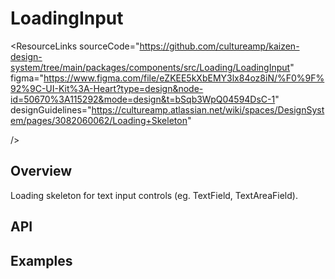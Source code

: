 
<Meta of={LoadingInputStories} />

# LoadingInput

<ResourceLinks
  sourceCode="https://github.com/cultureamp/kaizen-design-system/tree/main/packages/components/src/Loading/LoadingInput"
  figma="https://www.figma.com/file/eZKEE5kXbEMY3lx84oz8iN/%F0%9F%92%9C-UI-Kit%3A-Heart?type=design&node-id=50670%3A115292&mode=design&t=bSqb3WpQ04594DsC-1"
  designGuidelines="https://cultureamp.atlassian.net/wiki/spaces/DesignSystem/pages/3082060062/Loading+Skeleton"

/>

<KAIOInstallation exportNames="LoadingInput" />

## Overview

Loading skeleton for text input controls
(eg. <LinkTo pageId="components-text-input-controls-text-field">TextField</LinkTo>, <LinkTo pageId="components-text-input-controls-text-area-field">TextAreaField</LinkTo>).

<Canvas of={LoadingInputStories.Playground} />
<Controls of={LoadingInputStories.Playground} />

## API

<DocsStory of={LoadingInputStories.Animated} />

<DocsStory of={LoadingInputStories.Reversed} />

## Examples

<DocsStory of={LoadingInputStories.TextFieldExample} />

<DocsStory of={LoadingInputStories.TextAreaFieldExample} />
